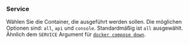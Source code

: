### Service

Wählen Sie die Container, die ausgeführt werden sollen.
Die möglichen Optionen sind: `all`, `api` und `console`.
Standardmäßig ist `all` ausgewählt.
Ähnlich dem `SERVICE` Argument für [`docker compose down`][docker compose logs].

[docker compose logs]: https://docs.docker.com/reference/cli/docker/compose/logs/